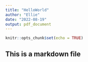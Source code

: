 ```yaml
---
title: "HelloWorld"
author: "Ellie"
date: "2022-08-19"
output: pdf_document
---
```


```r
knitr::opts_chunk$set(echo = TRUE)
```
## This is a markdown file